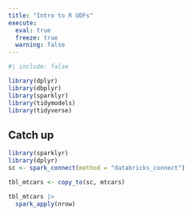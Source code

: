 ```yaml
---
title: "Intro to R UDFs"
execute: 
  eval: true
  freeze: true
  warning: false
---
```


```r
#| include: false

library(dplyr)
library(dbplyr)
library(sparklyr)
library(tidymodels)
library(tidyverse)
```

## Catch up {.unnumbered}

```r
library(sparklyr)
library(dplyr)
sc <- spark_connect(method = "databricks_connect")

tbl_mtcars <- copy_to(sc, mtcars)
```

```r
tbl_mtcars |> 
  spark_apply(nrow)
```

